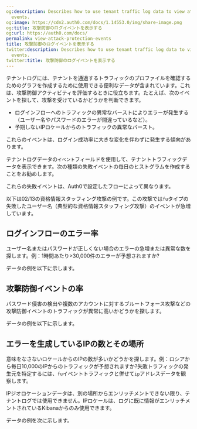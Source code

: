 ```yaml
---
og:description: Describes how to use tenant traffic log data to view attack protection
  events.
og:image: https://cdn2.auth0.com/docs/1.14553.0/img/share-image.png
og:title: 攻撃防御のログイベントを表示する
og:url: https://auth0.com/docs/
permalink: view-attack-protection-events
title: 攻撃防御のログイベントを表示する
twitter:description: Describes how to use tenant traffic log data to view attack protection
  events.
twitter:title: 攻撃防御のログイベントを表示する
---
```


テナントログには、テナントを通過するトラフィックのプロファイルを確認するためのグラフを作成するために使用できる便利なデータが含まれています。これは、攻撃防御アクティビティを評価するときに役立ちます。たとえば、次のイベントを探して、攻撃を受けているかどうかを判断できます。

* ログインフローへのトラフィックの異常なバーストによりエラーが発生する（ユーザー名やパスワードのエラーが間違っているなど）。
* 予期しないIPロケールからのトラフィックの異常なバースト。

これらのイベントは、ログイン成功率に大きな変化を伴わずに発生する傾向があります。

テナントログデータの`イベント`フィールドを使用して、テナントトラフィックデータを表示できます。次の種類の失敗イベントの毎日のヒストグラムを作成することをお勧めします。

これらの失敗イベントは、Auth0で設定したフローによって異なります。

以下は02/13の資格情報スタッフィング攻撃の例です。この攻撃では`fu`タイプの失敗したユーザー名（典型的な資格情報スタッフィング攻撃）のイベントが急増しています。

## ログインフローのエラー率

ユーザー名またはパスワードが正しくない場合のエラーの急増または異常な数を探します。例：1時間あたり>30,000件のエラーが予想されますか?



データの例を以下に示します。

## 攻撃防御イベントの率

パスワード侵害の検出や複数のアカウントに対するブルートフォース攻撃などの攻撃防御イベントのトラフィックが異常に高いかどうかを探します。



データの例を以下に示します。

## エラーを生成しているIPの数とその場所

意味をなさないロケールからのIPの数が多いかどうかを探します。例：ロシアから毎日10,000のIPからのトラフィックが予想されますか?失敗トラフィックの発生元を特定するには、`fu`イベントトラフィックと併せて`ip`アドレスデータを観察します。

IPジオロケーションデータは、別の場所からエンリッチメントできない限り、テナントログでは使用できません。IPロケールは、ログに既に情報がエンリッチメントされているKibanaからのみ使用できます。

データの例を次に示します。